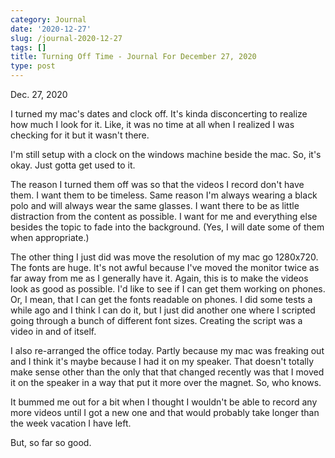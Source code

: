 ```yaml
---
category: Journal
date: '2020-12-27'
slug: /journal-2020-12-27
tags: []
title: Turning Off Time - Journal For December 27, 2020
type: post
---
```



Dec. 27, 2020

I turned my mac's dates and clock off. It's kinda disconcerting to realize how much I look for it. Like, it was no time at all when I realized I was checking for it but it wasn't there. 

I'm still setup with a clock on the windows machine beside the mac. So, it's okay. Just gotta get used to it.

The reason I turned them off was so that the videos I record don't have them. I want them to be timeless. Same reason I'm always wearing a black polo and will always wear the same glasses. I want there to be as little distraction from the content as possible. I want for me and everything else besides the topic to fade into the background. (Yes, I will date some of them when appropriate.)

The other thing I just did was move the resolution of my mac go 1280x720. The fonts are huge. It's not awful because I've moved the monitor twice as far away from me as I generally have it. Again, this is to make the videos look as good as possible. I'd like to see if I can get them working on phones. Or, I mean, that I can get the fonts readable on phones. I did some tests a while ago and I think I can do it, but I just did another one where I scripted going through a bunch of different font sizes. Creating the script was a video in and of itself. 

I also re-arranged the office today. Partly because my mac was freaking out and I think it's maybe because I had it on my speaker. That doesn't totally make sense other than the only that that changed recently was that I moved it on the speaker in a way that put it more over the magnet. So, who knows. 

It bummed me out for a bit when I thought I wouldn't be able to record any more videos until I got a new one and that would probably take longer than the week vacation I have left. 

But, so far so good.